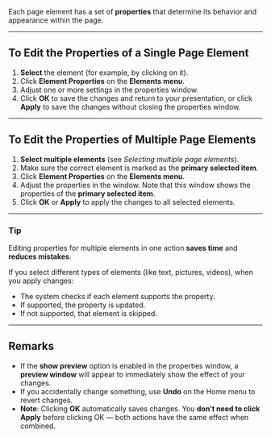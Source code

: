 
Each page element has a set of **properties** that determine its behavior and appearance within the page.  

---

## To Edit the Properties of a Single Page Element  

1. **Select** the element (for example, by clicking on it).  
2. Click **Element Properties** on the **Elements menu**.  
3. Adjust one or more settings in the properties window.  
4. Click **OK** to save the changes and return to your presentation, or click **Apply** to save the changes without closing the properties window.  

---

## To Edit the Properties of Multiple Page Elements  

1. **Select multiple elements** (see *Selecting multiple page elements*).  
2. Make sure the correct element is marked as the **primary selected item**.  
3. Click **Element Properties** on the **Elements menu**.  
4. Adjust the properties in the window. Note that this window shows the properties of the **primary selected item**.  
5. Click **OK** or **Apply** to apply the changes to all selected elements.  

---

### Tip  
Editing properties for multiple elements in one action **saves time** and **reduces mistakes**.  

If you select different types of elements (like text, pictures, videos), when you apply changes:  
- The system checks if each element supports the property.  
- If supported, the property is updated.  
- If not supported, that element is skipped.  

---

## Remarks  

- If the **show preview** option is enabled in the properties window, a **preview window** will appear to immediately show the effect of your changes.  
- If you accidentally change something, use **Undo** on the Home menu to revert changes.  
- **Note**: Clicking **OK** automatically saves changes. You **don’t need to click Apply** before clicking OK — both actions have the same effect when combined.

